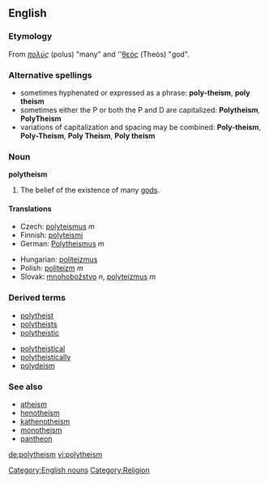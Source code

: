 {{wikipediapar|Polytheism}}
==English==

===Etymology===
From {{Gr.}} ''[[πολύς]]'' (polus) "many" and {{Gr.}} ''[[θεός]] (Theós) "god".

===Alternative spellings===
*sometimes hyphenated or expressed as a phrase: '''poly-theism''', '''poly theism'''
*sometimes either the P or both the P and D are capitalized: '''Polytheism''', '''PolyTheism'''
*variations of capitalization and spacing may be combined: '''Poly-theism''', '''Poly-Theism''', '''Poly Theism''', '''Poly theism'''

===Noun===
'''polytheism'''

# The belief of the existence of many [[god]]s.

====Translations====
{{top2}}
*Czech: [[polyteismus]] ''m''
*Finnish: [[polyteismi]]
*German: [[Polytheismus]] ''m''
{{mid2}}
*Hungarian: [[politeizmus]]
*Polish: [[politeizm]] ''m''
*Slovak: [[mnohobožstvo]] ''n'', [[polyteizmus]] ''m''
{{bottom}}

===Derived terms===
{{top2}}
* [[polytheist]]
* [[polytheists]]
* [[polytheistic]]
{{mid2}}
* [[polytheistical]]
* [[polytheistically]]
* [[polydeism]]
{{bottom}}

===See also===
* [[atheism]]
* [[henotheism]]
* [[kathenotheism]]
* [[monotheism]]
* [[pantheon]]

[[Category:English nouns]]
[[Category:Religion]]

[[de:polytheism]]
[[vi:polytheism]]